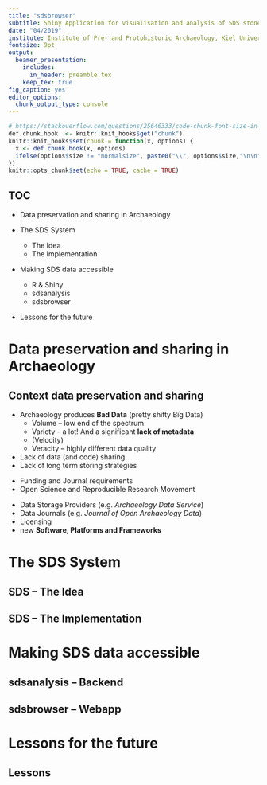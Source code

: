 ```yaml
---
title: "sdsbrowser"
subtitle: Shiny Application for visualisation and analysis of SDS stone artefact data
date: "04/2019"
institute: Institute of Pre- and Protohistoric Archaeology, Kiel University
fontsize: 9pt
output:
  beamer_presentation:
    includes: 
      in_header: preamble.tex
    keep_tex: true
fig_caption: yes
editor_options: 
  chunk_output_type: console
---
```


```r
# https://stackoverflow.com/questions/25646333/code-chunk-font-size-in-rmarkdown-with-knitr-and-latex
def.chunk.hook  <- knitr::knit_hooks$get("chunk")
knitr::knit_hooks$set(chunk = function(x, options) {
  x <- def.chunk.hook(x, options)
  ifelse(options$size != "normalsize", paste0("\\", options$size,"\n\n", x, "\n\n \\normalsize"), x)
})
knitr::opts_chunk$set(echo = TRUE, cache = TRUE)
```

## TOC

\huge

- Data preservation and sharing in Archaeology

- The SDS System
  - The Idea
  - The Implementation
  
- Making SDS data accessible
  - R & Shiny
  - sdsanalysis
  - sdsbrowser

- Lessons for the future

# Data preservation and sharing in Archaeology

## Context data preservation and sharing

\underline{Problems:}

- Archaeology produces **Bad Data** (pretty shitty Big Data)
  - Volume -- low end of the spectrum
  - Variety -- a lot! And a significant **lack of metadata**
  - (Velocity)
  - Veracity -- highly different data quality
- Lack of data (and code) sharing
- Lack of long term storing strategies

\underline{Positive pressure:}

- Funding and Journal requirements 
- Open Science and Reproducible Research Movement

\underline{Tools and enabling features:}

- Data Storage Providers (e.g. *Archaeology Data Service*)
- Data Journals (e.g. *Journal of Open Archaeology Data*)
- Licensing 
- new **Software, Platforms and Frameworks**

# The SDS System 

## SDS -- The Idea

## SDS -- The Implementation

# Making SDS data accessible

## sdsanalysis -- Backend

## sdsbrowser -- Webapp

# Lessons for the future

## Lessons
